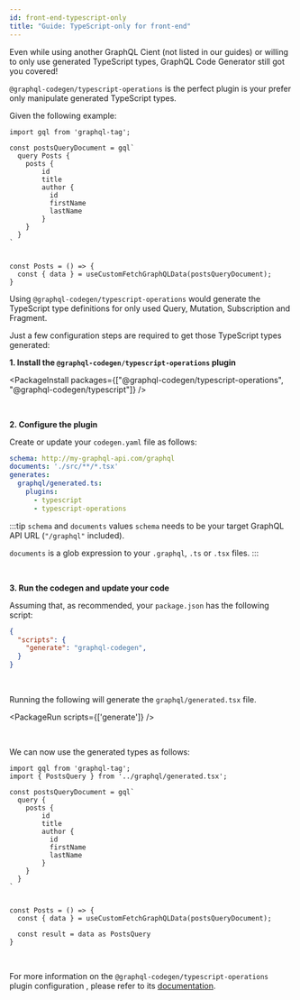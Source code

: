 ```yaml
---
id: front-end-typescript-only
title: "Guide: TypeScript-only for front-end"
---
```


Even while using another GraphQL Cient (not listed in our guides) or willing to only use generated TypeScript types, GraphQL Code Generator still got you covered!

`@graphql-codegen/typescript-operations` is the perfect plugin is your prefer only manipulate generated TypeScript types.

Given the following example:

```tsx
import gql from 'graphql-tag';

const postsQueryDocument = gql`
  query Posts {
    posts {
        id
        title
        author {
          id
          firstName
          lastName
        }
    }
  }
`


const Posts = () => {
  const { data } = useCustomFetchGraphQLData(postsQueryDocument);
}
```

Using `@graphql-codegen/typescript-operations` would generate the TypeScript type definitions for only used Query, Mutation, Subscription and Fragment.


Just a few configuration steps are required to get those TypeScript types generated:

**1. Install the `@graphql-codegen/typescript-operations` plugin**

<PackageInstall packages={["@graphql-codegen/typescript-operations", "@graphql-codegen/typescript"]} />

<br />

**2. Configure the plugin**

Create or update your `codegen.yaml` file as follows:

```yaml
schema: http://my-graphql-api.com/graphql
documents: './src/**/*.tsx'
generates:
  graphql/generated.ts:
    plugins:
      - typescript
      - typescript-operations
```

:::tip `schema` and `documents` values
`schema` needs to be your target GraphQL API URL (`"/graphql"` included).

`documents` is a glob expression to your `.graphql`, `.ts` or `.tsx` files.
:::

<br />

**3. Run the codegen and update your code**

Assuming that, as recommended, your `package.json` has the following script:

```json
{
  "scripts": {
    "generate": "graphql-codegen",
  }
}
```

<br />

Running the following will generate the `graphql/generated.tsx` file.

<PackageRun scripts={['generate']} />

<br />

We can now use the generated types as follows:

```tsx
import gql from 'graphql-tag';
import { PostsQuery } from '../graphql/generated.tsx';

const postsQueryDocument = gql`
  query {
    posts {
        id
        title
        author {
          id
          firstName
          lastName
        }
    }
  }
`


const Posts = () => {
  const { data } = useCustomFetchGraphQLData(postsQueryDocument);

  const result = data as PostsQuery
}
```


<p>&nbsp;</p>


For more information on the `@graphql-codegen/typescript-operations` plugin configuration , please refer to its [documentation](/plugins/typescript-operations).
